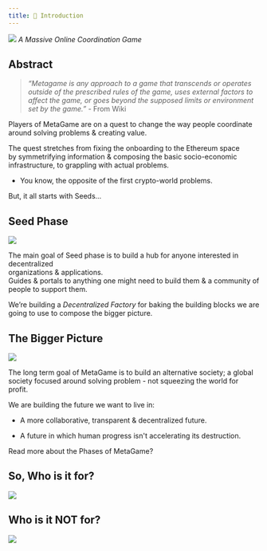 ```yaml
---
title: 🐙 Introduction
---
```


![](https://cdn.substack.com/image/fetch/w_1456,c_limit,f_auto,q_auto:good,fl_progressive:steep/https%3A%2F%2Fbucketeer-e05bbc84-baa3-437e-9518-adb32be77984.s3.amazonaws.com%2Fpublic%2Fimages%2Fe93a37b7-2a48-421c-80b7-3079eca8beb7_2048x881.png)
_A Massive Online Coordination Game_

## Abstract

> _“Metagame is any approach to a game that transcends or operates outside of the prescribed rules of the game, uses external factors to affect the game, or goes beyond the supposed limits or environment set by the game.”_ - From Wiki

Players of MetaGame are on a quest to change the way people coordinate around solving problems & creating value.  
  
The quest stretches from fixing the onboarding to the Ethereum space  
by symmetrifying information & composing the basic socio-economic infrastructure, to grappling with actual problems.  
- You know, the opposite of the first crypto-world problems.  
  
But, it all starts with Seeds...

## Seed Phase

![](https://cdn.substack.com/image/fetch/w_1456,c_limit,f_auto,q_auto:good,fl_progressive:steep/https%3A%2F%2Fbucketeer-e05bbc84-baa3-437e-9518-adb32be77984.s3.amazonaws.com%2Fpublic%2Fimages%2Ffa305be3-279a-440a-9ba2-cfa2d49281c4_952x186.png)

The main goal of Seed phase is to build a hub for anyone interested in decentralized  
organizations & applications.  
Guides & portals to anything one might need to build them & a community of people to support them.  
  
We’re building a _Decentralized Factory_ for baking the building blocks we are going to use to compose the bigger picture.

## The Bigger Picture

![](https://cdn.substack.com/image/fetch/w_1456,c_limit,f_auto,q_auto:good,fl_progressive:steep/https%3A%2F%2Fbucketeer-e05bbc84-baa3-437e-9518-adb32be77984.s3.amazonaws.com%2Fpublic%2Fimages%2Fbe6c92b4-6ead-4a60-acf0-db9cc0251b9c_1310x265.png)

The long term goal of MetaGame is to build an alternative society; a global society focused around solving problem - not squeezing the world for profit.  
  
We are building the future we want to live in:

-   A more collaborative, transparent & decentralized future.
    
-   A future in which human progress isn't accelerating its destruction.
    

Read more about the Phases of MetaGame?

## So, Who is it for?
![](https://cdn.substack.com/image/fetch/w_1456,c_limit,f_auto,q_auto:good,fl_progressive:steep/https%3A%2F%2Fbucketeer-e05bbc84-baa3-437e-9518-adb32be77984.s3.amazonaws.com%2Fpublic%2Fimages%2F636c2c77-b1f3-4ecf-9bcb-f1f55891be40_596x640.png)

## Who is it NOT for?

![](https://cdn.substack.com/image/fetch/w_1456,c_limit,f_auto,q_auto:good,fl_progressive:steep/https%3A%2F%2Fbucketeer-e05bbc84-baa3-437e-9518-adb32be77984.s3.amazonaws.com%2Fpublic%2Fimages%2F0963cbdf-8f6e-4e78-893f-aad2c7726964_586x226.png)
